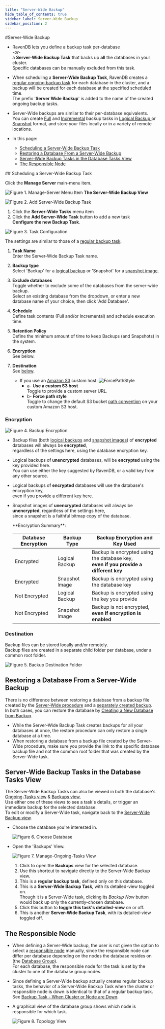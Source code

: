 ```yaml
---
title: "Server-Wide Backup"
hide_table_of_contents: true
sidebar_label: Server-Wide Backup
sidebar_position: 2
---
```



#Server-Wide Backup
<Admonition type="note" title="Note">

* RavenDB lets you define a backup task per-database  
_-or-_  
  a **Server-Wide Backup Task** that backs up **all** the databases in your cluster.  
  Specific databases can be manually excluded from this task.  

* When scheduling a **Server-Wide Backup Task**, RavenDB creates a 
  [regular ongoing backup task](../../studio/database/tasks/backup-task.mdx) 
  for each database in the cluster, and a backup will be created for each database at the specified scheduled time.  
  The prefix '**Server Wide Backup**' is added to the name of the created ongoing backup tasks.  

* Server-Wide backups are similar to their per-database equivalents.  
  You can create [Full](../../client-api/operations/maintenance/backup/backup-overview.mdx#full-backup) 
  and [Incremental](../../client-api/operations/maintenance/backup/backup-overview.mdx#incremental-backup) backup tasks 
  in [Logical Backup ](../../client-api/operations/maintenance/backup/backup-overview.mdx#logical-backup) or 
  [Snapshot](../../client-api/operations/maintenance/backup/backup-overview.mdx#snapshot) format, and store your 
  files locally or in a variety of remote locations.  

* In this page:  
  * [Scheduling a Server-Wide Backup Task](../../studio/server/server-wide-backup.mdx#scheduling-a-server-wide-backup-task)  
  * [Restoring a Database From a Server-Wide Backup](../../studio/server/server-wide-backup.mdx#restoring-a-database-from-a-server-wide-backup)  
  * [Server-Wide Backup Tasks in the Database Tasks View](../../studio/server/server-wide-backup.mdx#server-wide-backup-tasks-in-the-database-tasks-view)  
  * [The Responsible Node](../../studio/server/server-wide-backup.mdx#the-responsible-node)  

</Admonition>
## Scheduling a Server-Wide Backup Task

Click the **Manage Server** main-menu item.  

![Figure 1. Manage-Server Menu Item](./assets/server-wide-backup_01-manage-server.png)
**The Server-Wide Backup View**  

![Figure 2. Add Server-Wide Backup Task](./assets/server-wide-backup_02-new-task.png)

1. Click the **Server-Wide Tasks** menu item  
2. Click the **Add Server-Wide Task** button to add a new task  
**Configure the new Backup Task**.  

![Figure 3. Task Configuration](./assets/server-wide-backup_03-task-configuration.png)

The settings are similar to those of a [regular backup task](../../studio/database/tasks/backup-task.mdx#backup-task).  

1. **Task Name**  
   Enter the Server-Wide Backup Task name.  
  
2. **Backup type**  
   Select 'Backup' for a [logical backup](../../client-api/operations/maintenance/backup/backup-overview.mdx#logical-backup) 
   or 'Snapshot' for a [snapshot image](../../client-api/operations/maintenance/backup/backup-overview.mdx#snapshot).  
  
3. **Exclude databases**  
   Toggle whether to exclude some of the databases from the server-wide backup.  
   Select an existing database from the dropdown, or enter a new database name of your choice, 
   then click 'Add Database'.  

4. **Schedule**  
   Define task contents (Full and/or Incremental) and schedule execution time.  
 
5. **Retention Policy**  
   Define the minimum amount of time to keep Backups (and Snapshots) in the system.  
  
6. **Encryption**  
   See below.  

7. **Destination**  
   See [below](../../studio/server/server-wide-backup.mdx#destination).  
   * If you use an [Amazon S3](https://aws.amazon.com/s3/) custom host:
     ![ForcePathStyle](./assets/studio-force-path-style.png)
      * a- **Use a custom S3 host**  
        Toggle to provide a custom server URL.  
      * b- **Force path style**  
        Toggle to change the default S3 bucket [path convention](https://aws.amazon.com/blogs/aws/amazon-s3-path-deprecation-plan-the-rest-of-the-story/) on your custom Amazon S3 host.  


### Encryption

   ![Figure 4. Backup Encryption](./assets/server-wide-backup_04-encryption.png)

   * Backup files (both [logical backups](../../client-api/operations/maintenance/backup/backup-overview.mdx#logical-backup) 
     and [snapshot images](../../client-api/operations/maintenance/backup/backup-overview.mdx#snapshot)) 
     of **encrypted** databases will always be **encrypted**,  
     regardless of the settings here, using the database encryption key.  
   * Logical backups of **unencrypted** databases, will be **encrypted** using the key provided here.  
     You can use either the key suggested by RavenDB, or a valid key from any other source.  
   * Logical backups of **encrypted** databases will use the database's encryption key,  
     even if you provide a different key here.  
   * Snapshot images of **unencrypted** databases will always be **unencrypted**, regardless of the settings here,  
     since a snapshot is a faithful bitmap copy of the database.  

     <Admonition type="info" title="Info">
      **Encryption Summary**:  
      
      Database Encryption | Backup Type |  Backup Encryption and Key Used  
      ---- | ---- | ----
      Encrypted | Logical Backup | Backup is encrypted using the database key, <br/> **even if you provide a different key**  
      Encrypted | Snapshot Image | Backup is encrypted using the database key  
      Not Encrypted | Logical Backup | Backup is encrypted using the key you provide  
      Not Encrypted | Snapshot Image | Backup is not encrypted, <br/> **even if encryption is enabled**  
      </Admonition>

### Destination  

Backup files can be stored locally and/or remotely.  
Backup files are created in a separate child folder per database, under a common root folder.  

![Figure 5. Backup Destination Folder](./assets/server-wide-backup_05-destination-local.png)



## Restoring a Database From a Server-Wide Backup

There is no difference between restoring a database from a backup file created by the 
[Server-Wide procedure](../../studio/server/server-wide-backup.mdx#scheduling-a-server-wide-backup-task) 
and a [separately created backup](../../studio/database/tasks/backup-task.mdx#backup-task).  
In both cases, you can restore the database by 
[Creating a New Database from Backup](../../studio/database/create-new-database/from-backup.mdx).  

* While the Server-Wide Backup Task creates backups for all your databases at once, 
  the restore procedure can only restore a single database at a time.  
* When restoring a database from a backup file created by the Server-Wide procedure, make sure you provide the 
  link to the specific database backup file and not the common root folder that was created by the Server-Wide task.


## Server-Wide Backup Tasks in the Database Tasks View

The Server-Wide Backup Tasks can also be viewed in both the database's [Ongoing-Tasks view](../../studio/database/tasks/ongoing-tasks/general-info.mdx) 
& [Backups view.](../../studio/database/tasks/backup-task.mdx)  
Use either one of these views to see a task's details, or trigger an immediate backup for the selected database.  
To edit or modify a Server-Wide task, navigate back to the [Server-Wide Backup view](../../client-api/operations/maintenance/backup/backup-overview.mdx#scheduling-a-server-wide-backup-task).  

* Choose the database you're interested in.  

  ![Figure 6. Choose Database](./assets/ongoing-tasks-view_00-choose-database.png)

* Open the 'Backups' View.  

  ![Figure 7. Manage-Ongoing-Tasks View](./assets/ongoing-tasks-view_01.png)

   1. Click to open the **Backups** view for the selected database.  
   2. Use this shortcut to navigate directly to the Server-Wide Backup view.  
   3. This is a **regular backup task**, defined only on this database.  
   4. This is a **Server-Wide Backup Task**, with its detailed-view toggled on.  
      Though it is a Server-Wide task, clicking its *Backup Now* button would back up only the currently-chosen database.  
   5. Click this button to **toggle this task's detailed-view** on or off.  
   6. This is another **Server-Wide Backup Task**, with its detailed-view toggled off.  


## The Responsible Node

* When defining a Server-Wide backup, the user is not given the option to select a 
  [responsible node](../../studio/server/server-wide-backup.mdx#the-responsible-node) manually, 
  since the responsible node can differ per database depending on the nodes the database resides on 
  (the [Database Group](../../studio/database/settings/manage-database-group.mdx#database-group)).  
  For each database, the responsible node for the task is set by the cluster to one of the database group nodes.

* Since defining a Server-Wide backup actually creates regular backup tasks, 
  the behavior of a Server-Wide Backup Task when the cluster or responsible node is down is identical to that of a regular backup task.  
  See [Backup Task - When Cluster or Node are Down](../../studio/database/tasks/backup-task.mdx#backup-task---when-cluster-or-node-are-down).  

* A graphical view of the database group shows which node is responsible for which task.  
  
  ![Figure 8. Topology View](./assets/ongoing-tasks-view_02-topology-view.png)



